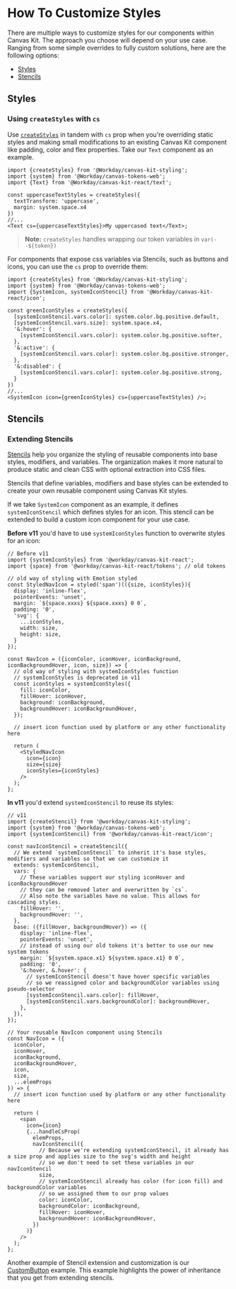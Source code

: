 
<Meta title="Styling/ How to Customize Styles" />

# How To Customize Styles

There are multiple ways to customize styles for our components within Canvas Kit. The approach you
choose will depend on your use case. Ranging from some simple overrides to fully custom solutions,
here are the following options:

- [Styles](#styles)
- [Stencils](#stencils)

## Styles

### Using `createStyles` with `cs`

Use [`createStyles`](https://workday.github.io/canvas-kit/?path=/docs/styling-basics--create-styles)
in tandem with `cs` prop when you're overriding static styles and making small modifications to an
existing Canvas Kit component like padding, color and flex properties. Take our `Text` component as
an example.

```tsx
import {createStyles} from '@Workday/canvas-kit-styling';
import {system} from '@Workday/canvas-tokens-web';
import {Text} from '@Workday/canvas-kit-react/text';

const uppercaseTextStyles = createStyles({
  textTransform: 'uppercase',
  margin: system.space.x4
})
//...
<Text cs={uppercaseTextStyles}>My uppercased text</Text>;
```

> **Note:** `createStyles` handles wrapping our token variables in `var(--${token})`

For components that expose css variables via Stencils, such as buttons and icons, you can use the
`cs` prop to override them:

```tsx
import {createStyles} from '@Workday/canvas-kit-styling';
import {system} from '@Workday/canvas-tokens-web';
import {SystemIcon, systemIconStencil} from '@Workday/canvas-kit-react/icon';

const greenIconStyles = createStyles({
  [systemIconStencil.vars.color]: system.color.bg.positive.default,
  [systemIconStencil.vars.size]: system.space.x4,
  '&:hover': {
    [systemIconStencil.vars.color]: system.color.bg.positive.softer,
  },
  '&:active': {
    [systemIconStencil.vars.color]: system.color.bg.positive.stronger,
  },
  '&:disabled': {
    [systemIconStencil.vars.color]: system.color.bg.positive.strong,
  }
})
//...
<SystemIcon icon={greenIconStyles} cs={uppercaseTextStyles} />;
```

## Stencils

### Extending Stencils

[Stencils](https://workday.github.io/canvas-kit/?path=/docs/styling-basics--create-stencil) help you
organize the styling of reusable components into base styles, modifiers, and variables. The
organization makes it more natural to produce static and clean CSS with optional extraction into CSS
files.

Stencils that define variables, modifiers and base styles can be extended to create your own
reusable component using Canvas Kit styles.

If we take `SystemIcon` component as an example, it defines `systemIconStencil` which defines styles
for an icon. This stencil can be extended to build a custom icon component for your use case.

**Before v11** you'd have to use `systemIconStyles` function to overwrite styles for an icon:

```tsx
// Before v11
import {systemIconStyles} from '@workday/canvas-kit-react';
import {space} from '@workday/canvas-kit-react/tokens'; // old tokens

// old way of styling with Emotion styled
const StyledNavIcon = styled('span')(({size, iconStyles}){
  display: 'inline-flex',
  pointerEvents: 'unset',
  margin: `${space.xxxs} ${space.xxxs} 0 0`,
  padding: '0',
  'svg': {
    ...iconStyles,
    width: size,
    height: size,
  }
});

const NavIcon = ({iconColor, iconHover, iconBackground, iconBackgroundHover, icon, size}) => {
  // old way of styling with systemIconStyles function
  // systemIconStyles is deprecated in v11
  const iconStyles = systemIconStyles({
    fill: iconColor,
    fillHover: iconHover,
    background: iconBackground,
    backgroundHover: iconBackgroundHover,
  });

  // insert icon function used by platform or any other functionality here

  return (
    <StyledNavIcon
      icon={icon}
      size={size}
      iconStyles={iconStyles}
    />
  );
};
```

**In v11** you'd extend `systemIconStencil` to reuse its styles:

```tsx
// v11
import {createStencil} from '@workday/canvas-kit-styling';
import {system} from '@workday/canvas-tokens-web';
import {systemIconStencil} from '@workday/canvas-kit-react/icon';

const navIconStencil = createStencil({
  // We extend `systemIconStencil` to inherit it's base styles, modifiers and variables so that we can customize it
  extends: systemIconStencil,
  vars: {
    // These variables support our styling iconHover and iconBackgroundHover
    // they can be removed later and overwritten by `cs`.
    // Also note the variables have no value. This allows for cascading styles.
    fillHover: '',
    backgroundHover: '',
  },
  base: ({fillHover, backgroundHover}) => ({
    display: 'inline-flex',
    pointerEvents: 'unset',
    // instead of using our old tokens it's better to use our new system tokens
    margin: `${system.space.x1} ${system.space.x1} 0 0`,
    padding: '0',
    '&:hover, &.hover': {
      // systemIconStencil doesn't have hover specific variables
      // so we reassigned color and backgroundColor variables using pseudo-selector
      [systemIconStencil.vars.color]: fillHover,
      [systemIconStencil.vars.backgroundColor]: backgroundHover,
    },
  }),
});

// Your reusable NavIcon component using Stencils
const NavIcon = ({
  iconColor,
  iconHover,
  iconBackground,
  iconBackgroundHover,
  icon,
  size,
  ...elemProps
}) => {
  // insert icon function used by platform or any other functionality here

  return (
    <span
      icon={icon}
      {...handleCsProp(
        elemProps,
        navIconStencil({
          // Because we're extending systemIconStencil, it already has a size prop and applies size to the svg's width and height
          // so we don't need to set these variables in our navIconStencil
          size,
          // systemIconStencil already has color (for icon fill) and backgroundColor variables
          // so we assigned them to our prop values
          color: iconColor,
          backgroundColor: iconBackground,
          fillHover: iconHover,
          backgroundHover: iconBackgroundHover,
        })
      )}
    />
  );
};
```

Another example of Stencil extension and customization is our
[CustomButton](https://workday.github.io/canvas-kit/?path=/story/components-buttons--custom-styles)
example. This example highlights the power of inheritance that you get from extending stencils.
